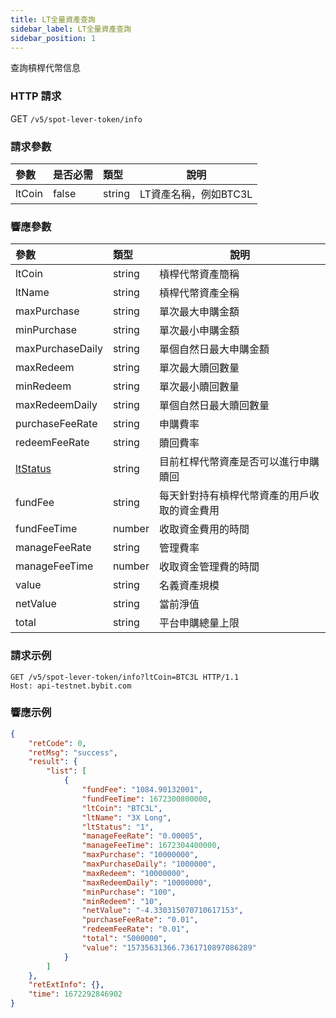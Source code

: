```yaml
---
title: LT全量資產查詢
sidebar_label: LT全量資產查詢
sidebar_position: 1
---
```

查詢槓桿代幣信息

### HTTP 請求
GET `/v5/spot-lever-token/info`

### 請求參數
| 參數 | 是否必需 | 類型 | 說明|
|:----- |:-------|:-----|------ |
|ltCoin |false |string |LT資產名稱，例如BTC3L|

### 響應參數
| 參數 | 類型 | 說明|
|:----- |:-----|----- |
|ltCoin |string |槓桿代幣資產簡稱 |
|ltName |string |槓桿代幣資產全稱 |
|maxPurchase |string |單次最大申購金額 |
|minPurchase |string |單次最小申購金額 |
|maxPurchaseDaily |string |單個自然日最大申購金額 |
|maxRedeem |string |單次最大贖回數量 |
|minRedeem |string |單次最小贖回數量 |
|maxRedeemDaily |string |單個自然日最大贖回數量 |
|purchaseFeeRate |string |申購費率 |
|redeemFeeRate |string |贖回費率 |
|[ltStatus](../enum#ltstatus) |string |目前杠桿代幣資產是否可以進行申購贖回|
|fundFee |string |每天針對持有槓桿代幣資產的用戶收取的資金費用 |
|fundFeeTime |number |收取資金費用的時間 |
|manageFeeRate |string |管理費率|
|manageFeeTime |number |收取資金管理費的時間 |
|value |string |名義資產規模 |
|netValue |string |當前淨值 |
|total |string |平台申購總量上限 |

### 請求示例

```http
GET /v5/spot-lever-token/info?ltCoin=BTC3L HTTP/1.1
Host: api-testnet.bybit.com
```

### 響應示例

```json
{
    "retCode": 0,
    "retMsg": "success",
    "result": {
        "list": [
            {
                "fundFee": "1084.90132001",
                "fundFeeTime": 1672300800000,
                "ltCoin": "BTC3L",
                "ltName": "3X Long",
                "ltStatus": "1",
                "manageFeeRate": "0.00005",
                "manageFeeTime": 1672304400000,
                "maxPurchase": "10000000",
                "maxPurchaseDaily": "1000000",
                "maxRedeem": "10000000",
                "maxRedeemDaily": "10000000",
                "minPurchase": "100",
                "minRedeem": "10",
                "netValue": "-4.330315070710617153",
                "purchaseFeeRate": "0.01",
                "redeemFeeRate": "0.01",
                "total": "5000000",
                "value": "15735631366.7361710897086289"
            }
        ]
    },
    "retExtInfo": {},
    "time": 1672292846902
}
```
